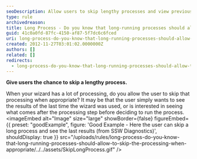 ```yaml
---
seoDescription: Allow users to skip lengthy processes and view previous results or continue processing when needed.
type: rule
archivedreason:
title: Long Process - Do you know that long-running processes should allow to 'Skip' the processing (when appropriate)?
guid: 41c0a0fd-87fc-4150-af87-5f7dc6c6fced
uri: long-process-do-you-know-that-long-running-processes-should-allow-to-skip-the-processing-when-appropriate
created: 2012-11-27T03:01:02.0000000Z
authors: []
related: []
redirects:
  - long-process-do-you-know-that-long-running-processes-should-allow-to-skip-the-processing-(when-appropriate)
---
```


**Give users the chance to skip a lengthy process.**

When your wizard has a lot of processing, do you allow the user to skip that processing when appropriate? It may be that the user simply wants to see the results of the last time the wizard was used, or is interested in seeing what comes after the processing step before deciding to run the process.
<imageEmbed
  alt="Image"
  size="large"
  showBorder={false}
  figureEmbed={{
    preset: "goodExample",
    figure: 'Good Example - Here the user can skip a long process and see the last results (from SSW Diagnostics)',
    shouldDisplay: true
  }}
  src="/uploads/rules/long-process-do-you-know-that-long-running-processes-should-allow-to-skip-the-processing-when-appropriate/../../assets/SkipLongProcess.gif"
/>